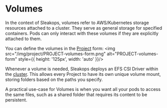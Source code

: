 # Volumes

In the context of Sleakops, volumes refer to AWS/Kubernetes storage resources attached to a cluster. They serve as general storage for specified containers. Pods can only interact with these volumes if they are explicitly attached to them.

You can define the volumes in the [Project](/project) form:
<Zoom overlayBgColorEnd="rgba(255, 255, 255, 0.8)">
  <img src="/img/project/PROJECT-volumes-form.png" alt="PROJECT-volumes-form" style={{ height: '125px', width: 'auto' }}/>
</Zoom>

Whenever a volume is needed, Sleakops deploys an EFS CSI Driver within the [cluster](/cluster). This allows every Project to have its own unique volume mount, storing folders based on the paths you specify.

A practical use-case for Volumes is when you want all your pods to access the same files, such as a shared folder that requires its content to be persistent.
